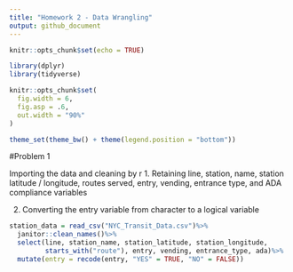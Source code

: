 ```yaml
---
title: "Homework 2 - Data Wrangling"
output: github_document
---
```


```r
knitr::opts_chunk$set(echo = TRUE)

library(dplyr)
library(tidyverse)

knitr::opts_chunk$set(
  fig.width = 6,
  fig.asp = .6,
  out.width = "90%"
)

theme_set(theme_bw() + theme(legend.position = "bottom"))
```

#Problem 1

Importing the data and cleaning by r
1. Retaining line, station, name, station latitude / longitude, routes served, entry, vending, entrance type, and ADA compliance variables 

2. Converting the entry variable from character to a logical variable

```r
station_data = read_csv("NYC_Transit_Data.csv")%>%
  janitor::clean_names()%>%
  select(line, station_name, station_latitude, station_longitude, 
         starts_with("route"), entry, vending, entrance_type, ada)%>%
  mutate(entry = recode(entry, "YES" = TRUE, "NO" = FALSE))
```

